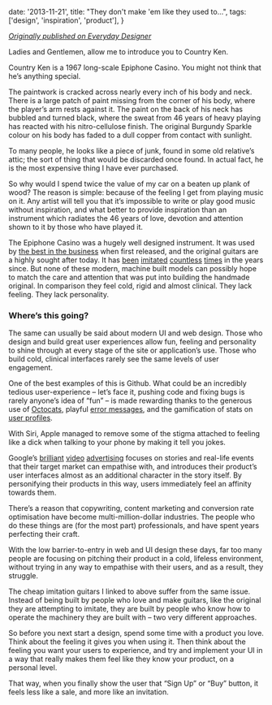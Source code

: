 
  date: '2013-11-21',
  title: "They don't make 'em like they used to...",
  tags: ['design', 'inspiration', 'product'],
}

[_Originally published on Everyday Designer_](http://everydaydesigner.net/design/they-dont-make-em-like-they-used-to)

Ladies and Gentlemen, allow me to introduce you to Country Ken.

<ContentImage
  src={countryKen}
  alt="Country Ken"
  caption="Country Ken"
  sizes="(min-width: 64em) 64em, 100vw"
/>

Country Ken is a 1967 long-scale Epiphone Casino. You might not think that he’s anything special.

The paintwork is cracked across nearly every inch of his body and neck. There is a large patch of paint missing from the corner of his body, where the player’s arm rests against it. The paint on the back of his neck has bubbled and turned black, where the sweat from 46 years of heavy playing has reacted with his nitro-cellulose finish. The original Burgundy Sparkle colour on his body has faded to a dull copper from contact with sunlight.

To many people, he looks like a piece of junk, found in some old relative’s attic; the sort of thing that would be discarded once found. In actual fact, he is the most expensive thing I have ever purchased.

So why would I spend twice the value of my car on a beaten up plank of wood? The reason is simple: because of the feeling I get from playing music on it. Any artist will tell you that it’s impossible to write or play good music without inspiration, and what better to provide inspiration than an instrument which radiates the 46 years of love, devotion and attention shown to it by those who have played it.

The Epiphone Casino was a hugely well designed instrument. It was used by [the best in the business](https://www.vintageguitar.com/5485/the-beatles-casinos/) when first released, and the original guitars are a highly sought after today. It has [been](http://www.epiphone.com/Products/Archtop/Casino.aspx) <a href="http://www.heritageguitar.com/models/h530trchp90_specs.html" data-proofer-ignore>imitated</a> <a href="http://www.peerlessguitars.eu/#/songbird/4557055055" data-proofer-ignore>countless</a> [times](http://www.guitarfetish.com/XV-910-Semi-Hollowbody-Alnico-P90-Dogears-Trapeze-Tailpiece_c_186.html) in the years since. But none of these modern, machine built models can possibly hope to match the care and attention that was put into building the handmade original. In comparison they feel cold, rigid and almost clinical. They lack feeling. They lack personality.

### Where’s this going?

The same can usually be said about modern UI and web design. Those who design and build great user experiences allow fun, feeling and personality to shine through at every stage of the site or application’s use. Those who build cold, clinical interfaces rarely see the same levels of user engagement.

One of the best examples of this is Github. What could be an incredibly tedious user-experience – let’s face it, pushing code and fixing bugs is rarely anyone’s idea of “fun” – is made rewarding thanks to the generous use of [Octocats](http://octodex.github.com/), playful [error messages](https://github.com/500), and the gamification of stats on [user profiles](https://github.com/molovo).

With Siri, Apple managed to remove some of the stigma attached to feeling like a dick when talking to your phone by making it tell you jokes.

Google’s [brilliant](http://www.youtube.com/watch?v=8aCYZ3gXfy8) [video](http://www.youtube.com/watch?v=sr1Qz63AzK8) [advertising](http://www.youtube.com/watch?v=h64_H6TOz4k) focuses on stories and real-life events that their target market can empathise with, and introduces their product’s user interfaces almost as an additional character in the story itself. By personifying their products in this way, users immediately feel an affinity towards them.

There’s a reason that copywriting, content marketing and conversion rate optimisation have become multi-million-dollar industries. The people who do these things are (for the most part) professionals, and have spent years perfecting their craft.

With the low barrier-to-entry in web and UI design these days, far too many people are focusing on pitching their product in a cold, lifeless environment, without trying in any way to empathise with their users, and as a result, they struggle.

The cheap imitation guitars I linked to above suffer from the same issue. Instead of being built by people who love and make guitars, like the original they are attempting to imitate, they are built by people who know how to operate the machinery they are built with – two very different approaches.

So before you next start a design, spend some time with a product you love. Think about the feeling it gives you when using it. Then think about the feeling you want your users to experience, and try and implement your UI in a way that really makes them feel like they know your product, on a personal level.

That way, when you finally show the user that “Sign Up” or “Buy” button, it feels less like a sale, and more like an invitation.
